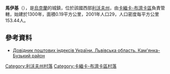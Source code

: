 {{coord|50|12|26|N|24|22|33|E|scale:100000|display=title}}

'''馬伊基'''（{{lang-uk|Маїки}}），是[[烏克蘭|烏克蘭]]的城鎮，位於該國西部[[利沃夫州|利沃夫州]]，由[[卡緬卡-布濟卡區|卡緬卡-布濟卡區]]負責管轄，始建於1300年，面積0.19平方公里，2001年人口29，人口密度每平方公里153.44人。

==參考資料==
*[http://www.uaidx.com/13/287/index Довідник поштових індексів України. Львівська область. Кам'янка-Бузький район] {{Wayback|url=http://www.uaidx.com/13/287/index |date=20160909184945 }}

[[Category:利沃夫州村落|Category:利沃夫州村落]]
[[Category:卡緬卡-布濟卡區村落|Category:卡緬卡-布濟卡區村落]]


{{Lviv-geo-stub}}